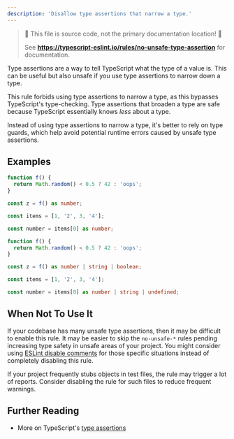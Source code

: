 ---
description: 'Disallow type assertions that narrow a type.'
---


> 🛑 This file is source code, not the primary documentation location! 🛑
>
> See **https://typescript-eslint.io/rules/no-unsafe-type-assertion** for documentation.

Type assertions are a way to tell TypeScript what the type of a value is. This can be useful but also unsafe if you use type assertions to narrow down a type.

This rule forbids using type assertions to narrow a type, as this bypasses TypeScript's type-checking. Type assertions that broaden a type are safe because TypeScript essentially knows _less_ about a type.

Instead of using type assertions to narrow a type, it's better to rely on type guards, which help avoid potential runtime errors caused by unsafe type assertions.

## Examples

<Tabs>
<TabItem value="❌ Incorrect">

```ts
function f() {
  return Math.random() < 0.5 ? 42 : 'oops';
}

const z = f() as number;

const items = [1, '2', 3, '4'];

const number = items[0] as number;
```

</TabItem>
<TabItem value="✅ Correct">

```ts
function f() {
  return Math.random() < 0.5 ? 42 : 'oops';
}

const z = f() as number | string | boolean;

const items = [1, '2', 3, '4'];

const number = items[0] as number | string | undefined;
```

</TabItem>
</Tabs>

## When Not To Use It

If your codebase has many unsafe type assertions, then it may be difficult to enable this rule.
It may be easier to skip the `no-unsafe-*` rules pending increasing type safety in unsafe areas of your project.
You might consider using [ESLint disable comments](https://eslint.org/docs/latest/use/configure/rules#using-configuration-comments-1) for those specific situations instead of completely disabling this rule.

If your project frequently stubs objects in test files, the rule may trigger a lot of reports. Consider disabling the rule for such files to reduce frequent warnings.

## Further Reading

- More on TypeScript's [type assertions](https://www.typescriptlang.org/docs/handbook/2/everyday-types.html#type-assertions)
